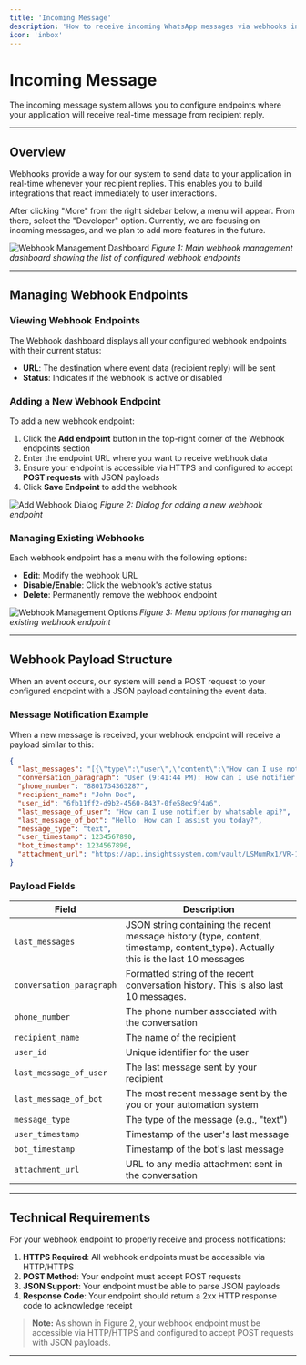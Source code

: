 ```yaml
---
title: 'Incoming Message'
description: 'How to receive incoming WhatsApp messages via webhooks in Notifyer System.'
icon: 'inbox'
---
```


# Incoming Message

<div className="bg-blue-50 p-6 rounded-lg my-6">
  <p className="text-lg">
    The incoming message system allows you to configure endpoints where your application will receive real-time message from recipient reply.
  </p>
</div>

---

## Overview

<div className="bg-white p-6 rounded-lg border border-gray-200 shadow-sm">
Webhooks provide a way for our system to send data to your application in real-time whenever your recipient replies. This enables you to build integrations that react immediately to user interactions.

After clicking "More" from the right sidebar below, a menu will appear. From there, select the "Developer" option. Currently, we are focusing on incoming messages, and we plan to add more features in the future. 

![Webhook Management Dashboard](https://i.ibb.co/9kFcXNrG/Screenshot-2025-04-02-at-11-55-07-AM.png)
_Figure 1: Main webhook management dashboard showing the list of configured webhook endpoints_
</div>

---

## Managing Webhook Endpoints

<div className="bg-white p-6 rounded-lg border border-gray-200 shadow-sm">

### Viewing Webhook Endpoints

The Webhook dashboard displays all your configured webhook endpoints with their current status:

- **URL**: The destination where event data (recipient reply) will be sent
- **Status**: Indicates if the webhook is active or disabled

### Adding a New Webhook Endpoint

To add a new webhook endpoint:

1. Click the **Add endpoint** button in the top-right corner of the Webhook endpoints section
2. Enter the endpoint URL where you want to receive webhook data
3. Ensure your endpoint is accessible via HTTPS and configured to accept **POST requests** with JSON payloads
4. Click **Save Endpoint** to add the webhook

![Add Webhook Dialog](https://i.ibb.co/BVtqGNnr/Screenshot-2025-04-02-at-11-55-56-AM.png)
_Figure 2: Dialog for adding a new webhook endpoint_

### Managing Existing Webhooks

Each webhook endpoint has a menu with the following options:

- **Edit**: Modify the webhook URL
- **Disable/Enable**: Click the webhook's active status
- **Delete**: Permanently remove the webhook endpoint

![Webhook Management Options](https://i.ibb.co/35Qwpfjp/Screenshot-2025-04-02-at-11-56-26-AM.png)
_Figure 3: Menu options for managing an existing webhook endpoint_
</div>

---

## Webhook Payload Structure

<div className="bg-white p-6 rounded-lg border border-gray-200 shadow-sm">
When an event occurs, our system will send a POST request to your configured endpoint with a JSON payload containing the event data.

### Message Notification Example

When a new message is received, your webhook endpoint will receive a payload similar to this:

<div className="bg-gray-900 rounded-lg p-4 my-4 overflow-x-auto">

```json
{
  "last_messages": "[{\"type\":\"user\",\"content\":\"How can I use notifier by whatsable api?\",\"timestamp\":\"2025-03-23T21:41:44.477Z\",\"content_type\":\"text\"},{\"type\":\"bot\",\"content\":\"Hello! How can I assist you today?\",\"timestamp\":\"2025-03-23T20:47:45.000Z\",\"content_type\":\"text\"}]",
  "conversation_paragraph": "User (9:41:44 PM): How can I use notifier by whatsable api? ; Bot (8:47:45 PM): Hello! How can I assist you today?",
  "phone_number": "8801734363287",
  "recipient_name": "John Doe",
  "user_id": "6fb11ff2-d9b2-4560-8437-0fe58ec9f4a6",
  "last_message_of_user": "How can I use notifier by whatsable api?",
  "last_message_of_bot": "Hello! How can I assist you today?",
  "message_type": "text",
  "user_timestamp": 1234567890,
  "bot_timestamp": 1234567890,
  "attachment_url": "https://api.insightssystem.com/vault/LSMumRx1/VR-1aHOci6nP28eHWHJH7JauJkc/Ew7R9w../whatsapp_media_706123978455438.jpg"
}
```
</div>

### Payload Fields

| Field                    | Description                                                                                                                       |
| ------------------------ | --------------------------------------------------------------------------------------------------------------------------------- |
| `last_messages`          | JSON string containing the recent message history (type, content, timestamp, content_type). Actually this is the last 10 messages |
| `conversation_paragraph` | Formatted string of the recent conversation history. This is also last 10 messages.                                               |
| `phone_number`           | The phone number associated with the conversation                                                                                 |
| `recipient_name`         | The name of the recipient                                                                                                         |
| `user_id`                | Unique identifier for the user                                                                                                    |
| `last_message_of_user`   | The last message sent by your recipient                                                                                           |
| `last_message_of_bot`    | The most recent message sent by the you or your automation system                                                                 |
| `message_type`           | The type of the message (e.g., "text")                                                                                            |
| `user_timestamp`         | Timestamp of the user's last message                                                                                              |
| `bot_timestamp`          | Timestamp of the bot's last message                                                                                               |
| `attachment_url`         | URL to any media attachment sent in the conversation                                                                              |
</div>

---

## Technical Requirements

<div className="bg-white p-6 rounded-lg border border-gray-200 shadow-sm">
For your webhook endpoint to properly receive and process notifications:

1. **HTTPS Required**: All webhook endpoints must be accessible via HTTP/HTTPS
2. **POST Method**: Your endpoint must accept POST requests
3. **JSON Support**: Your endpoint must be able to parse JSON payloads
4. **Response Code**: Your endpoint should return a 2xx HTTP response code to acknowledge receipt

> **Note:** As shown in Figure 2, your webhook endpoint must be accessible via HTTP/HTTPS and configured to accept POST requests with JSON payloads. 
</div>

---